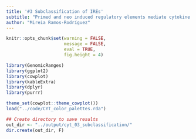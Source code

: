 ```yaml
---
title: '#3 Subclassification of IREs'
subtitle: "Primed and neo induced regulatory elements mediate cytokine response"
author: "Mireia Ramos-Rodríguez"
---
```


```r
knitr::opts_chunk$set(warning = FALSE,
                      message = FALSE,
                      eval = TRUE,
                      fig.height = 4)

library(GenomicRanges)
library(ggplot2)
library(cowplot)
library(kableExtra)
library(dplyr)
library(purrr)

theme_set(cowplot::theme_cowplot())
load("../code/CYT_color_palettes.rda")

## Create directory to save results
out_dir <- "../output/cyt_03_subclassification/"
dir.create(out_dir, F)
```
